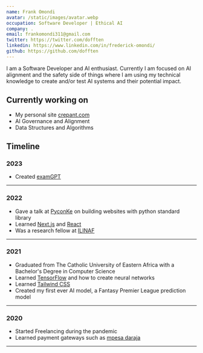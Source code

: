 ```yaml
---
name: Frank Omondi
avatar: /static/images/avatar.webp
occupation: Software Developer | Ethical AI
company: .
email: frankomondi311@gmail.com
twitter: https://twitter.com/dofften
linkedin: https://www.linkedin.com/in/frederick-omondi/
github: https://github.com/dofften
---
```


I am a Software Developer and AI enthusiast.
Currently I am focused on AI alignment and the safety side of things
where I am using my technical knowledge to create and/or test AI systems and their potential impact.

## Currently working on

- My personal site [crepant.com](/)
- AI Governance and Alignment
- Data Structures and Algorithms

## Timeline

### 2023

- Created [examGPT](https://examgpt.crepant.com)

---

### 2022

- Gave a talk at [PyconKe](https://pyconke.org) on building websites with python standard library
- Learned [Next.js](https://nextjs.org/) and [React](https://reactjs.org/)
- Was a research fellow at [ILINAF](https://ilinaf.org)

---

### 2021

- Graduated from The Catholic University of Eastern Africa with a Bachelor's Degree in Computer Science
- Learned [TensorFlow](https://tensorflow.org/) and how to create neural networks
- Learned [Tailwind CSS](https://tailwindcss.com/)
- Created my first ever AI model, a Fantasy Premier League prediction model

---

### 2020

- Started Freelancing during the pandemic
- Learned payment gateways such as [mpesa daraja](https://developers.safaricom.co.ke/)
  &nbsp;

---
